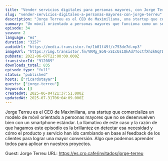 ```yaml
---
title: "Vender servicios digitales para personas mayores, con Jorge Terreu"
slug: "vender-servicios-digitales-a-personas-mayores-con-jorge-terreu"
description: "Jorge Terreu es el CEO de Maximiliana, una startup que comercializa un modelo de móvil orientado a personas mayores que no se desenvuelven bien con un smartphone estándar. Lo llamativo de este caso y la razón de que hagamos este episodio es la brillantez en detectar esa necesidad y cómo el producto y servicio han ido cambiando en base al feedback de los clientes para lograr una mayor conversión. Algo que podemos aprender todos para aplicar en nuestros proyectos.\n\nGuest: Jorge Terreu\nURL: https://es.cro.cafe/invitados/jorge-terreu"
summary: "Un móvil orientado a personas mayores que funciona como un servicio digital, ¿cómo se vende eso, cómo se detecta esa necesidad? Hablamos de todo ello en este episodio."
episode: 34
season: 2
language: "es"
duration: "3257"
audioUrl: "https://media.transistor.fm/1b01f49f/c753de7d.mp3"
imageUrl: "https://img.transistor.fm/VKMg_8oN-xSIcUs1QkAd7ToctfXhzkNqTD-thG5mZt4/rs:fill:0:0:1/w:1400/h:1400/q:60/mb:500000/aHR0cHM6Ly9pbWct/dXBsb2FkLXByb2R1/Y3Rpb24udHJhbnNp/c3Rvci5mbS80Nzlj/N2I0M2U0NTM5MDY3/YzBjNjBiOGFkNWEz/MzgwNy5qcGc.webp"
pubDate: 2022-06-07T22:00:00.000Z
transistorId: "912089"
downloads_total: 835
episode_type: "full"
status: "published"
hosts: ["ricardotayar"]
guests: ["jorge-terreu"]
keywords: []
createdAt: 2025-06-04T21:37:51.000Z
updatedAt: 2025-07-31T06:04:09.000Z
---
```


Jorge Terreu es el CEO de Maximiliana, una startup que comercializa un modelo de móvil orientado a personas mayores que no se desenvuelven bien con un smartphone estándar. Lo llamativo de este caso y la razón de que hagamos este episodio es la brillantez en detectar esa necesidad y cómo el producto y servicio han ido cambiando en base al feedback de los clientes para lograr una mayor conversión. Algo que podemos aprender todos para aplicar en nuestros proyectos.

Guest: Jorge Terreu
URL: https://es.cro.cafe/invitados/jorge-terreu
